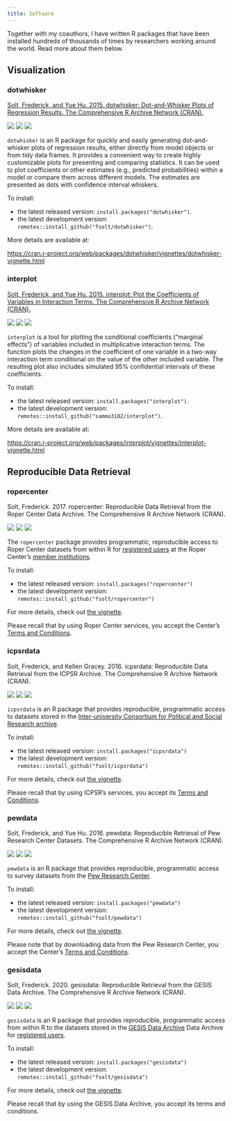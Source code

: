 ```yaml
---
title: Software
---
```


Together with my coauthors, I have written R packages that have been installed hundreds of thousands of times by researchers working around the world.  Read more about them below.

## Visualization

### dotwhisker
[Solt, Frederick, and Yue Hu. 2015. dotwhisker: Dot-and-Whisker Plots of Regression Results. The Comprehensive R Archive Network (CRAN).](https://fsolt.org/dotwhisker/)

[<img src="https://www.r-pkg.org/badges/version/dotwhisker">](https://cran.r-project.org/web/packages/dotwhisker/index.html)
<img src="https://cranlogs.r-pkg.org/badges/grand-total/dotwhisker"> <img src="https://cranlogs.r-pkg.org/badges/dotwhisker?color=orange">

`dotwhisker` is an R package for quickly and easily generating dot-and-whisker plots of regression results, either directly from model objects or from tidy data frames. It provides a convenient way to create highly customizable plots for presenting and comparing statistics. It can be used to plot coefficients or other estimates (e.g., predicted probabilities) within a model or compare them across different models. The estimates are presented as dots with confidence interval whiskers.

To install:

* the latest released version: `install.packages("dotwhisker")`.
* the latest development version: `remotes::install_github("fsolt/dotwhisker")`.

More details are available at:

[https://cran.r-project.org/web/packages/dotwhisker/vignettes/dotwhisker-vignette.html](https://cran.r-project.org/web/packages/dotwhisker/vignettes/dotwhisker-vignette.html)


### interplot
[Solt, Frederick, and Yue Hu. 2015. interplot: Plot the Coefficients of Variables in Interaction Terms. The Comprehensive R Archive Network (CRAN).](https://sammo3182.github.io/interplot/)

[<img src="https://www.r-pkg.org/badges/version/interplot">](https://cran.r-project.org/web/packages/interplot/index.html)
<img src="https://cranlogs.r-pkg.org/badges/grand-total/interplot"> <img src="https://cranlogs.r-pkg.org/badges/interplot?color=orange">

`interplot` is a tool for plotting the conditional coefficients ("marginal effects") of variables included in multiplicative interaction terms. The function plots the changes in the coefficient of one variable in a two-way interaction term conditional on the value of the other included variable. The resulting plot also includes simulated 95% confidential intervals of these coefficients.

To install:

* the latest released version: `install.packages("interplot")`.
* the latest development version: `remotes::install_github("sammo3182/interplot")`.

More details are available at:

[https://cran.r-project.org/web/packages/interplot/vignettes/interplot-vignette.html](https://cran.r-project.org/web/packages/interplot/vignettes/interplot-vignette.html)


## Reproducible Data Retrieval

### ropercenter
Solt, Frederick.  2017.  ropercenter: Reproducible Data Retrieval from the Roper Center Data Archive.  The Comprehensive R Archive Network (CRAN).

[<img src="https://www.r-pkg.org/badges/version/ropercenter">](https://cran.r-project.org/web/packages/ropercenter/index.html)
<img src="https://cranlogs.r-pkg.org/badges/grand-total/ropercenter"> <img src="https://cranlogs.r-pkg.org/badges/ropercenter?color=orange">

The `ropercenter` package provides programmatic, reproducible access to Roper Center datasets from within R for [registered users](https://ropercenter.cornell.edu/make-personalized-account/) at the Roper Center's [member institutions](https://ropercenter.cornell.edu/list-of-members/). 

To install:

* the latest released version: `install.packages("ropercenter")`
* the latest development version: `remotes::install_github("fsolt/ropercenter")`

For more details, check out [the vignette](https://cran.r-project.org/package=ropercenter/vignettes/ropercenter-vignette.html).

Please recall that by using Roper Center services, you accept the Center's [Terms and Conditions](https://ropercenter.cornell.edu/CFIDE/cf/action/registration/termsAndConditions.cfm).


### icpsrdata
Solt, Frederick, and Kellen Gracey.  2016. icpsrdata: Reproducible Data Retrieval from the ICPSR Archive. The Comprehensive R Archive Network (CRAN).

[<img src="https://www.r-pkg.org/badges/version/icpsrdata">](https://cran.r-project.org/web/packages/icpsrdata/index.html)
<img src="https://cranlogs.r-pkg.org/badges/grand-total/icpsrdata"> <img src="https://cranlogs.r-pkg.org/badges/icpsrdata?color=orange">

`icpsrdata` is an R package that provides reproducible, programmatic access to datasets stored in the [Inter-university Consortium for Political and Social Research archive](https://www.icpsr.umich.edu).

To install:

* the latest released version: `install.packages("icpsrdata")`
* the latest development version: `remotes::install_github("fsolt/icpsrdata")`

For more details, check out [the vignette](https://cran.r-project.org/web/packages/icpsrdata/vignettes/icpsrdata-vignette.html).

Please recall that by using ICPSR's services, you accept its [Terms and Conditions](https://www.icpsr.umich.edu/cgi-bin/terms?path=ICPSR&study=0001).


### pewdata
Solt, Frederick, and Yue Hu. 2016. pewdata: Reproducible Retrieval of Pew Research Center Datasets. The Comprehensive R Archive Network (CRAN).

[<img src="https://www.r-pkg.org/badges/version/pewdata">](https://cran.r-project.org/web/packages/pewdata/index.html)
<img src="https://cranlogs.r-pkg.org/badges/grand-total/pewdata"> <img src="https://cranlogs.r-pkg.org/badges/pewdata?color=orange">

`pewdata` is an R package that provides reproducible, programmatic access to survey datasets from the [Pew Research Center](https://www.pewresearch.org).

To install:

* the latest released version: `install.packages("pewdata")`
* the latest development version: `remotes::install_github("fsolt/pewdata")`

For more details, check out [the vignette](https://cran.r-project.org/web/packages/pewdata/vignettes/pewdata-vignette.html).

Please note that by downloading data from the Pew Research Center, you accept the Center's [Terms and Conditions](https://www.people-press.org/category/datasets/?download=20060061#Legal).


### gesisdata
Solt, Frederick. 2020. gesisdata: Reproducible Retrieval from the GESIS Data Archive. The Comprehensive R Archive Network (CRAN).

[<img src="https://www.r-pkg.org/badges/version/gesisdata">](https://cran.r-project.org/web/packages/gesisdata/index.html)
<img src="https://cranlogs.r-pkg.org/badges/grand-total/gesisdata"> <img src="https://cranlogs.r-pkg.org/badges/gesisdata?color=orange">

`gesisdata` is an R package that provides reproducible, programmatic access from within R to the datasets stored in the [GESIS Data Archive](https://search.gesis.org) Data Archive for [registered users](https://login.gesis.org/).

To install:

* the latest released version: `install.packages("gesisdata")`
* the latest development version: `remotes::install_github("fsolt/gesisdata")`

For more details, check out [the vignette](/gesisdata/articles/gesisdata-vignette.html).

Please recall that by using the GESIS Data Archive, you accept its terms and conditions.
